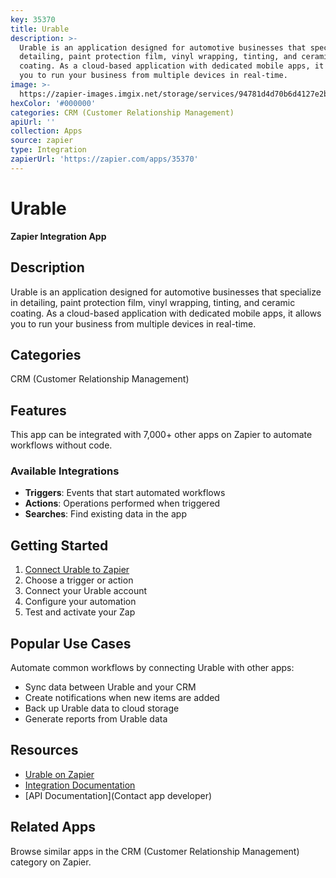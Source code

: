 ```yaml
---
key: 35370
title: Urable
description: >-
  Urable is an application designed for automotive businesses that specialize in
  detailing, paint protection film, vinyl wrapping, tinting, and ceramic
  coating. As a cloud-based application with dedicated mobile apps, it allows
  you to run your business from multiple devices in real-time.
image: >-
  https://zapier-images.imgix.net/storage/services/94781d4d70b6d4127e2b4695fb6946a7.png?auto=format%2Ccompress&ixlib=python-3.0.0&q=50
hexColor: '#000000'
categories: CRM (Customer Relationship Management)
apiUrl: ''
collection: Apps
source: zapier
type: Integration
zapierUrl: 'https://zapier.com/apps/35370'
---
```

# Urable

**Zapier Integration App**

## Description

Urable is an application designed for automotive businesses that specialize in detailing, paint protection film, vinyl wrapping, tinting, and ceramic coating. As a cloud-based application with dedicated mobile apps, it allows you to run your business from multiple devices in real-time.

## Categories

CRM (Customer Relationship Management)

## Features

This app can be integrated with 7,000+ other apps on Zapier to automate workflows without code.

### Available Integrations

- **Triggers**: Events that start automated workflows
- **Actions**: Operations performed when triggered
- **Searches**: Find existing data in the app

## Getting Started

1. [Connect Urable to Zapier](https://zapier.com/apps/35370)
2. Choose a trigger or action
3. Connect your Urable account
4. Configure your automation
5. Test and activate your Zap

## Popular Use Cases

Automate common workflows by connecting Urable with other apps:

- Sync data between Urable and your CRM
- Create notifications when new items are added
- Back up Urable data to cloud storage
- Generate reports from Urable data

## Resources

- [Urable on Zapier](https://zapier.com/apps/35370)
- [Integration Documentation](https://zapier.com/apps/35370/integrations)
- [API Documentation](Contact app developer)

## Related Apps

Browse similar apps in the CRM (Customer Relationship Management) category on Zapier.
